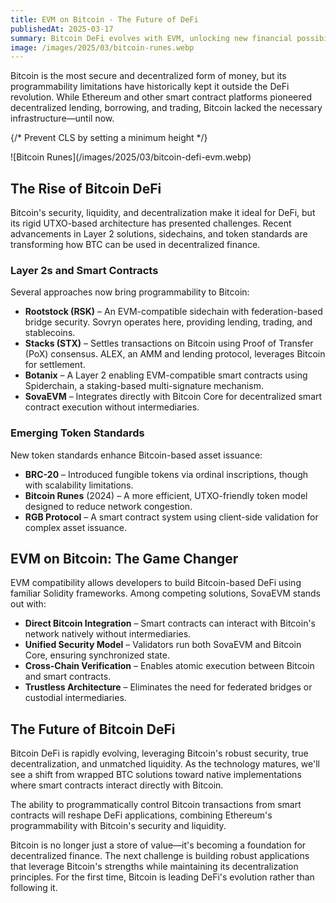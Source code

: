 ```yaml
---
title: EVM on Bitcoin - The Future of DeFi
publishedAt: 2025-03-17
summary: Bitcoin DeFi evolves with EVM, unlocking new financial possibilities.
image: /images/2025/03/bitcoin-runes.webp
---
```


Bitcoin is the most secure and decentralized form of money, but its programmability limitations have historically kept it outside the DeFi revolution. While Ethereum and other smart contract platforms pioneered decentralized lending, borrowing, and trading, Bitcoin lacked the necessary infrastructure—until now.

{/* Prevent CLS by setting a minimum height */}
<div style={{ minHeight: '300px' }}>
![Bitcoin Runes](/images/2025/03/bitcoin-defi-evm.webp)
</div>

## **The Rise of Bitcoin DeFi**

Bitcoin's security, liquidity, and decentralization make it ideal for DeFi, but its rigid UTXO-based architecture has presented challenges. Recent advancements in Layer 2 solutions, sidechains, and token standards are transforming how BTC can be used in decentralized finance.

### **Layer 2s and Smart Contracts**

Several approaches now bring programmability to Bitcoin:

- **Rootstock (RSK)** – An EVM-compatible sidechain with federation-based bridge security. Sovryn operates here, providing lending, trading, and stablecoins.
- **Stacks (STX)** – Settles transactions on Bitcoin using Proof of Transfer (PoX) consensus. ALEX, an AMM and lending protocol, leverages Bitcoin for settlement.
- **Botanix** – A Layer 2 enabling EVM-compatible smart contracts using Spiderchain, a staking-based multi-signature mechanism.
- **SovaEVM** – Integrates directly with Bitcoin Core for decentralized smart contract execution without intermediaries.

### **Emerging Token Standards**

New token standards enhance Bitcoin-based asset issuance:

- **BRC-20** – Introduced fungible tokens via ordinal inscriptions, though with scalability limitations.
- **Bitcoin Runes** (2024) – A more efficient, UTXO-friendly token model designed to reduce network congestion.
- **RGB Protocol** – A smart contract system using client-side validation for complex asset issuance.

## **EVM on Bitcoin: The Game Changer**

EVM compatibility allows developers to build Bitcoin-based DeFi using familiar Solidity frameworks. Among competing solutions, SovaEVM stands out with:

- **Direct Bitcoin Integration** – Smart contracts can interact with Bitcoin's network natively without intermediaries.
- **Unified Security Model** – Validators run both SovaEVM and Bitcoin Core, ensuring synchronized state.
- **Cross-Chain Verification** – Enables atomic execution between Bitcoin and smart contracts.
- **Trustless Architecture** – Eliminates the need for federated bridges or custodial intermediaries.

## **The Future of Bitcoin DeFi**

Bitcoin DeFi is rapidly evolving, leveraging Bitcoin's robust security, true decentralization, and unmatched liquidity. As the technology matures, we'll see a shift from wrapped BTC solutions toward native implementations where smart contracts interact directly with Bitcoin.

The ability to programmatically control Bitcoin transactions from smart contracts will reshape DeFi applications, combining Ethereum's programmability with Bitcoin's security and liquidity.

Bitcoin is no longer just a store of value—it's becoming a foundation for decentralized finance. The next challenge is building robust applications that leverage Bitcoin's strengths while maintaining its decentralization principles. For the first time, Bitcoin is leading DeFi's evolution rather than following it.

